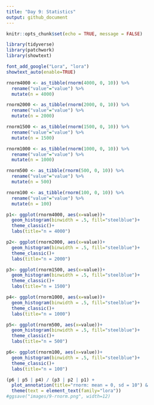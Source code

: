 ```yaml
---
title: "Day 9: Statistics"
output: github_document
---
```


```r
knitr::opts_chunk$set(echo = TRUE, message = FALSE)
```


```r
library(tidyverse)
library(patchwork)
library(showtext)
```


```r
font_add_google("Lora", "lora")
showtext_auto(enable=TRUE)
```


```r
rnorm4000 <- as_tibble(rnorm(4000, 0, 10)) %>%
  rename("value"="value") %>%
  mutate(n = 4000)

rnorm2000 <- as_tibble(rnorm(2000, 0, 10)) %>%
  rename("value"="value") %>%
  mutate(n = 2000)

rnorm1500 <- as_tibble(rnorm(1500, 0, 10)) %>%
  rename("value"="value") %>%
  mutate(n = 1500)

rnorm1000 <- as_tibble(rnorm(1000, 0, 10)) %>%
  rename("value"="value") %>%
  mutate(n = 1000)

rnorm500 <- as_tibble(rnorm(500, 0, 10)) %>%
  rename("value"="value") %>%
  mutate(n = 500)

rnorm100 <- as_tibble(rnorm(100, 0, 10)) %>%
  rename("value"="value") %>%
  mutate(n = 100)

p1<- ggplot(rnorm4000, aes(x=value))+
  geom_histogram(binwidth = .5, fill="steelblue")+
  theme_classic()+
  labs(title="n = 4000")

p2<- ggplot(rnorm2000, aes(x=value))+
  geom_histogram(binwidth = .5, fill="steelblue")+
  theme_classic()+
  labs(title="n = 2000")

p3<- ggplot(rnorm1500, aes(x=value))+
  geom_histogram(binwidth = .5, fill="steelblue")+
  theme_classic()+
  labs(title="n = 1500")

p4<- ggplot(rnorm1000, aes(x=value))+
  geom_histogram(binwidth = .5, fill="steelblue")+
  theme_classic()+
  labs(title="n = 1000")

p5<- ggplot(rnorm500, aes(x=value))+
  geom_histogram(binwidth = .5, fill="steelblue")+
  theme_classic()+
  labs(title="n = 500")

p6<- ggplot(rnorm100, aes(x=value))+
  geom_histogram(binwidth = .5, fill="steelblue")+
  theme_classic()+
  labs(title="n = 100")
```


```r
(p6 | p5 | p4) / (p3 | p2 | p1) +
  plot_annotation(title="rnorm: mean = 0, sd = 10") &
  theme(text = element_text(family="lora"))
#ggsave("images/9-rnorm.png", width=12)
```

